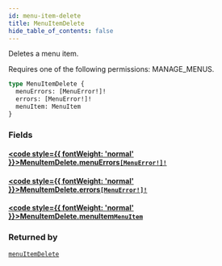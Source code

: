 ```yaml
---
id: menu-item-delete
title: MenuItemDelete
hide_table_of_contents: false
---
```








Deletes a menu item. 

Requires one of the following permissions: MANAGE_MENUS.

```graphql
type MenuItemDelete {
  menuErrors: [MenuError!]!
  errors: [MenuError!]!
  menuItem: MenuItem
}
```


### Fields

#### [<code style={{ fontWeight: 'normal' }}>MenuItemDelete.<b>menuErrors</b></code>](#)<Bullet />[`[MenuError!]!`](../../../developer/api-reference/objects/menu-error) <Badge class="secondary" text="non-null"/> <Badge class="secondary" text="object"/>
> 
> 

#### [<code style={{ fontWeight: 'normal' }}>MenuItemDelete.<b>errors</b></code>](#)<Bullet />[`[MenuError!]!`](../../../developer/api-reference/objects/menu-error) <Badge class="secondary" text="non-null"/> <Badge class="secondary" text="object"/>
> 
> 

#### [<code style={{ fontWeight: 'normal' }}>MenuItemDelete.<b>menuItem</b></code>](#)<Bullet />[`MenuItem`](../../../developer/api-reference/objects/menu-item) <Badge class="secondary" text="object"/>
> 
> 



### Returned by

[`menuItemDelete`](../../../developer/api-reference/mutations/menu-item-delete)  <Badge class="secondary" text="mutation"/>



